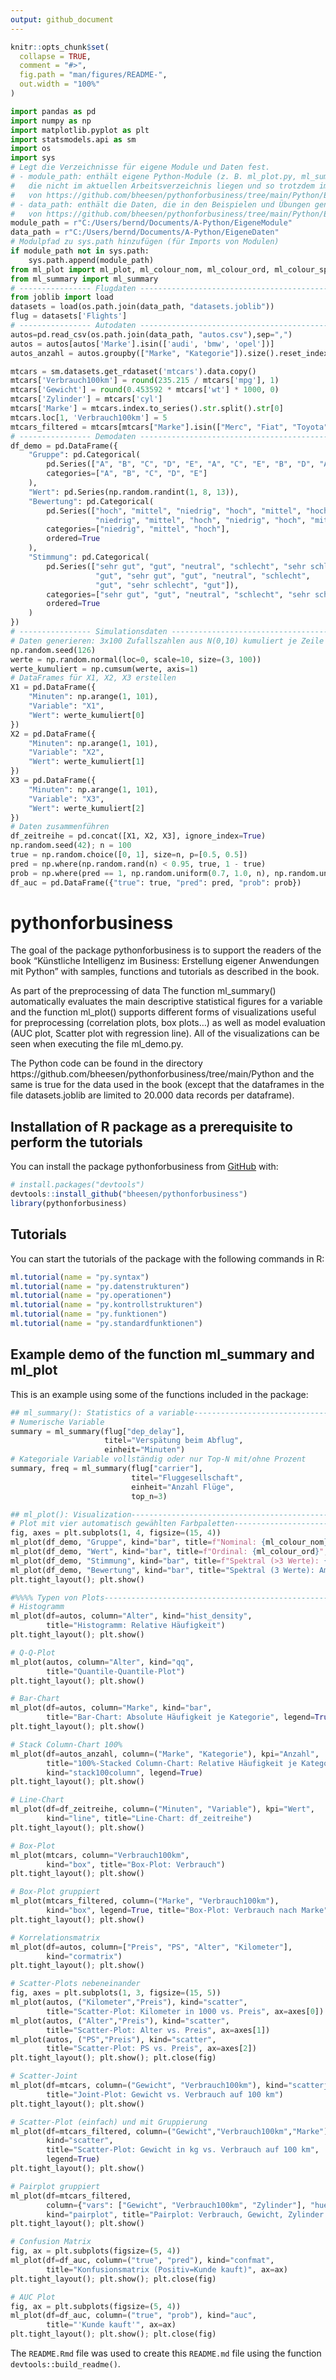 ---
output: github_document
---

<!-- README.md is generated from README.Rmd. Please edit that file -->

```{r, include = FALSE}
knitr::opts_chunk$set(
  collapse = TRUE,
  comment = "#>",
  fig.path = "man/figures/README-",
  out.width = "100%"
)
```

```{python, include = FALSE}
import pandas as pd
import numpy as np
import matplotlib.pyplot as plt
import statsmodels.api as sm
import os
import sys
# Legt die Verzeichnisse für eigene Module und Daten fest.
# - module_path: enthält eigene Python-Module (z. B. ml_plot.py, ml_summary.py),
#   die nicht im aktuellen Arbeitsverzeichnis liegen und so trotzdem importiert werden können.
#   von https://github.com/bheesen/pythonforbusiness/tree/main/Python/EigeneModule
# - data_path: enthält die Daten, die in den Beispielen und Übungen genutzt werden
#   von https://github.com/bheesen/pythonforbusiness/tree/main/Python/EigeneDaten
module_path = r"C:/Users/bernd/Documents/A-Python/EigeneModule"
data_path = r"C:/Users/bernd/Documents/A-Python/EigeneDaten"
# Modulpfad zu sys.path hinzufügen (für Imports von Modulen)
if module_path not in sys.path:
    sys.path.append(module_path)
from ml_plot import ml_plot, ml_colour_nom, ml_colour_ord, ml_colour_spect
from ml_summary import ml_summary
# ---------------- Flugdaten --------------------------------------------------
from joblib import load
datasets = load(os.path.join(data_path, "datasets.joblib"))
flug = datasets['Flights']
# ---------------- Autodaten --------------------------------------------------
autos=pd.read_csv(os.path.join(data_path, "autos.csv"),sep=",")
autos = autos[autos['Marke'].isin(['audi', 'bmw', 'opel'])]
autos_anzahl = autos.groupby(["Marke", "Kategorie"]).size().reset_index(name="Anzahl")

mtcars = sm.datasets.get_rdataset('mtcars').data.copy()
mtcars['Verbrauch100km'] = round(235.215 / mtcars['mpg'], 1)
mtcars['Gewicht'] = round(0.453592 * mtcars['wt'] * 1000, 0)
mtcars['Zylinder'] = mtcars['cyl']
mtcars['Marke'] = mtcars.index.to_series().str.split().str[0]
mtcars.loc[1, 'Verbrauch100km'] = 5
mtcars_filtered = mtcars[mtcars["Marke"].isin(["Merc", "Fiat", "Toyota"])]
# ---------------- Demodaten --------------------------------------------------
df_demo = pd.DataFrame({
    "Gruppe": pd.Categorical(
        pd.Series(["A", "B", "C", "D", "E", "A", "C", "E", "B", "D", "A", "A", "C"]),
        categories=["A", "B", "C", "D", "E"]
    ),
    "Wert": pd.Series(np.random.randint(1, 8, 13)),
    "Bewertung": pd.Categorical(
        pd.Series(["hoch", "mittel", "niedrig", "hoch", "mittel", "hoch",
                   "niedrig", "mittel", "hoch", "niedrig", "hoch", "mittel", "hoch"]),
        categories=["niedrig", "mittel", "hoch"],
        ordered=True
    ),
    "Stimmung": pd.Categorical(
        pd.Series(["sehr gut", "gut", "neutral", "schlecht", "sehr schlecht",
                   "gut", "sehr gut", "gut", "neutral", "schlecht",
                   "gut", "sehr schlecht", "gut"]),
        categories=["sehr gut", "gut", "neutral", "schlecht", "sehr schlecht"],
        ordered=True
    )
})
# ---------------- Simulationsdaten -------------------------------------------
# Daten generieren: 3x100 Zufallszahlen aus N(0,10) kumuliert je Zeile
np.random.seed(126)
werte = np.random.normal(loc=0, scale=10, size=(3, 100))
werte_kumuliert = np.cumsum(werte, axis=1)
# DataFrames für X1, X2, X3 erstellen
X1 = pd.DataFrame({
    "Minuten": np.arange(1, 101),
    "Variable": "X1",
    "Wert": werte_kumuliert[0]
})
X2 = pd.DataFrame({
    "Minuten": np.arange(1, 101),
    "Variable": "X2",
    "Wert": werte_kumuliert[1]
})
X3 = pd.DataFrame({
    "Minuten": np.arange(1, 101),
    "Variable": "X3",
    "Wert": werte_kumuliert[2]
})
# Daten zusammenführen
df_zeitreihe = pd.concat([X1, X2, X3], ignore_index=True)
np.random.seed(42); n = 100
true = np.random.choice([0, 1], size=n, p=[0.5, 0.5])
pred = np.where(np.random.rand(n) < 0.95, true, 1 - true)
prob = np.where(pred == 1, np.random.uniform(0.7, 1.0, n), np.random.uniform(0.0, 0.3, n))
df_auc = pd.DataFrame({"true": true, "pred": pred, "prob": prob})
```

# pythonforbusiness

<!-- badges: start -->
<!-- badges: end -->

The goal of the package pythonforbusiness is to support the readers of the
book “Künstliche Intelligenz im Business: Erstellung eigener Anwendungen mit Python” with samples, functions and tutorials as described in the book.

As part of the preprocessing of data The function ml_summary() automatically evaluates the main descriptive statistical figures for a variable and
the function ml_plot() supports different forms of visualizations useful for preprocessing (correlation plots, box plots...) as well as model evaluation (AUC plot, Scatter plot with regression line). All of the visualizations can be seen when executing the file ml_demo.py. 

The Python code can be found in the directory https://github.com/bheesen/pythonforbusiness/tree/main/Python and the same is true for the data used in the book (except that the dataframes in the file datasets.joblib are limited to 20.000 data records per dataframe).

## Installation of R package as a prerequisite to perform the tutorials

You can install the package pythonforbusiness from [GitHub](https://github.com/) with:

``` r
# install.packages("devtools")
devtools::install_github("bheesen/pythonforbusiness")
library(pythonforbusiness)
```

## Tutorials

You can start the tutorials of the package with the following commands in R:

``` r
ml.tutorial(name = "py.syntax")
ml.tutorial(name = "py.datenstrukturen")
ml.tutorial(name = "py.operationen")
ml.tutorial(name = "py.kontrollstrukturen")
ml.tutorial(name = "py.funktionen")
ml.tutorial(name = "py.standardfunktionen")
```

## Example demo of the function ml_summary and ml_plot

This is an example using some of the functions included in the package:

```{python ml_summary}
## ml_summary(): Statistics of a variable-----------------------------------------
# Numerische Variable
summary = ml_summary(flug["dep_delay"], 
                     titel="Verspätung beim Abflug", 
                     einheit="Minuten")
# Kategoriale Variable vollständig oder nur Top-N mit/ohne Prozent
summary, freq = ml_summary(flug["carrier"], 
                           titel="Fluggesellschaft", 
                           einheit="Anzahl Flüge", 
                           top_n=3)
```

```{python ml_plot}
## ml_plot(): Visualization-------------------------------------------------------
# Plot mit vier automatisch gewählten Farbpaletten-----------------------------
fig, axes = plt.subplots(1, 4, figsize=(15, 4))
ml_plot(df_demo, "Gruppe", kind="bar", title=f"Nominal: {ml_colour_nom}", ax=axes[0])
ml_plot(df_demo, "Wert", kind="bar", title=f"Ordinal: {ml_colour_ord}", ax=axes[1])
ml_plot(df_demo, "Stimmung", kind="bar", title=f"Spektral (>3 Werte): {ml_colour_spect}", ax=axes[2])
ml_plot(df_demo, "Bewertung", kind="bar", title="Spektral (3 Werte): Ampel", ax=axes[3])
plt.tight_layout(); plt.show()

#%%%% Typen von Plots----------------------------------------------------------
# Histogramm
ml_plot(df=autos, column="Alter", kind="hist_density", 
        title="Histogramm: Relative Häufigkeit")
plt.tight_layout(); plt.show()

# Q-Q-Plot
ml_plot(autos, column="Alter", kind="qq", 
        title="Quantile-Quantile-Plot")
plt.tight_layout(); plt.show()

# Bar-Chart
ml_plot(df=autos, column="Marke", kind="bar", 
        title="Bar-Chart: Absolute Häufigkeit je Kategorie", legend=True)
plt.tight_layout(); plt.show()

# Stack Column-Chart 100%
ml_plot(df=autos_anzahl, column=("Marke", "Kategorie"), kpi="Anzahl",
        title="100%-Stacked Column-Chart: Relative Häufigkeit je Kategorie", 
        kind="stack100column", legend=True)
plt.tight_layout(); plt.show()

# Line-Chart
ml_plot(df=df_zeitreihe, column=("Minuten", "Variable"), kpi="Wert", 
        kind="line", title="Line-Chart: df_zeitreihe")
plt.tight_layout(); plt.show()

# Box-Plot
ml_plot(mtcars, column="Verbrauch100km", 
        kind="box", title="Box-Plot: Verbrauch")
plt.tight_layout(); plt.show()

# Box-Plot gruppiert
ml_plot(mtcars_filtered, column=("Marke", "Verbrauch100km"), 
        kind="box", legend=True, title="Box-Plot: Verbrauch nach Marke")
plt.tight_layout(); plt.show()

# Korrelationsmatrix
ml_plot(df=autos, column=["Preis", "PS", "Alter", "Kilometer"], 
        kind="cormatrix")
plt.tight_layout(); plt.show()

# Scatter-Plots nebeneinander
fig, axes = plt.subplots(1, 3, figsize=(15, 5))
ml_plot(autos, ("Kilometer","Preis"), kind="scatter", 
        title="Scatter-Plot: Kilometer in 1000 vs. Preis", ax=axes[0])
ml_plot(autos, ("Alter","Preis"), kind="scatter", 
        title="Scatter-Plot: Alter vs. Preis", ax=axes[1])
ml_plot(autos, ("PS","Preis"), kind="scatter", 
        title="Scatter-Plot: PS vs. Preis", ax=axes[2])
plt.tight_layout(); plt.show(); plt.close(fig)

# Scatter-Joint
ml_plot(df=mtcars, column=("Gewicht", "Verbrauch100km"), kind="scatterjoint", 
        title="Joint-Plot: Gewicht vs. Verbrauch auf 100 km")
plt.tight_layout(); plt.show()

# Scatter-Plot (einfach) und mit Gruppierung
ml_plot(df=mtcars_filtered, column=("Gewicht","Verbrauch100km","Marke"), 
        kind="scatter", 
        title="Scatter-Plot: Gewicht in kg vs. Verbrauch auf 100 km", 
        legend=True)
plt.tight_layout(); plt.show()

# Pairplot gruppiert
ml_plot(df=mtcars_filtered, 
        column={"vars": ["Gewicht", "Verbrauch100km", "Zylinder"], "hue": "Marke"}, 
        kind="pairplot", title="Pairplot: Verbrauch, Gewicht, Zylinder nach Marke")
plt.tight_layout(); plt.show()

# Confusion Matrix
fig, ax = plt.subplots(figsize=(5, 4))
ml_plot(df=df_auc, column=("true", "pred"), kind="confmat", 
        title="Konfusionsmatrix (Positiv=Kunde kauft)", ax=ax)
plt.tight_layout(); plt.show(); plt.close(fig)

# AUC Plot
fig, ax = plt.subplots(figsize=(5, 4))
ml_plot(df=df_auc, column=("true", "prob"), kind="auc", 
        title="'Kunde kauft'", ax=ax)
plt.tight_layout(); plt.show(); plt.close(fig) 
```

The `README.Rmd` file was used to create this `README.md` file using the
function `devtools::build_readme()`.

